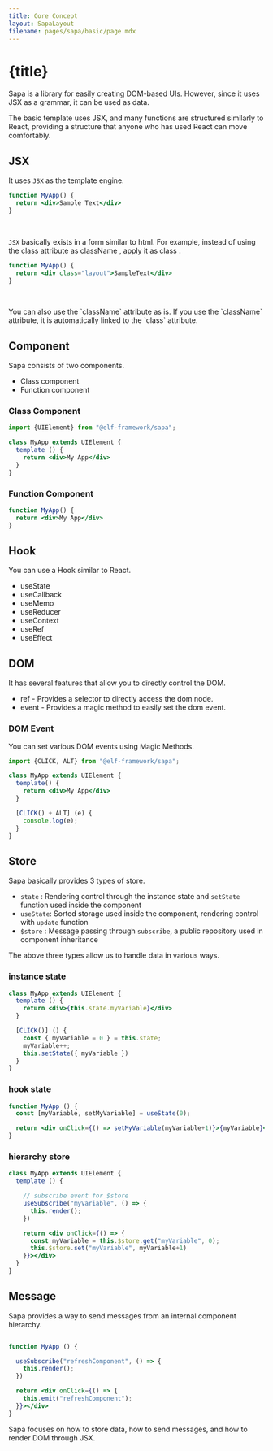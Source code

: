 ```yaml
---
title: Core Concept
layout: SapaLayout
filename: pages/sapa/basic/page.mdx
---
```




# {title}

Sapa is a library for easily creating DOM-based UIs. However, since it uses JSX as a grammar, it can be used as data.

The basic template uses JSX, and many functions are structured similarly to React, providing a structure that anyone who has used React can move comfortably.


## JSX 

It uses `JSX` as the template engine.

```jsx
function MyApp() {
  return <div>Sample Text</div>
}
```

&nbsp;

`JSX` basically exists in a form similar to html. For example, instead of using the class attribute as className , apply it as class .

```jsx
function MyApp() {
  return <div class="layout">SampleText</div>
}
```

&nbsp;

<Alert type="info" weak={true}>
You can also use the `className` attribute as is. If you use the `className` attribute, it is automatically linked to the `class` attribute.
</Alert>

## Component 

Sapa consists of two components.

* Class component 
* Function component 

### Class Component 

```jsx
import {UIElement} from "@elf-framework/sapa";

class MyApp extends UIElement {
  template () {
    return <div>My App</div>
  }
}

```

### Function Component 

```jsx
function MyApp() {
  return <div>My App</div>
}

```

## Hook 

You can use a Hook similar to React.

* useState
* useCallback
* useMemo 
* useReducer 
* useContext
* useRef
* useEffect 

## DOM 

It has several features that allow you to directly control the DOM.

* ref - Provides a selector to directly access the dom node.
* event - Provides a magic method to easily set the dom event.

### DOM Event 

You can set various DOM events using Magic Methods.

```jsx {8-10}
import {CLICK, ALT} from "@elf-framework/sapa";

class MyApp extends UIElement {
  template() {
    return <div>My App</div>
  }

  [CLICK() + ALT] (e) {
    console.log(e);
  }
}
```

## Store 

Sapa basically provides 3 types of store.

* `state` : Rendering control through the instance state and `setState` function used inside the component
* `useState`: Sorted storage used inside the component, rendering control with `update` function
* `$store` : Message passing through `subscribe`, a public repository used in component inheritance


The above three types allow us to handle data in various ways.

### instance state 

```jsx
class MyApp extends UIElement {
  template () {
    return <div>{this.state.myVariable}</div>
  }

  [CLICK()] () {
    const { myVariable = 0 } = this.state;
    myVariable++;
    this.setState({ myVariable })
  }
}

```

### hook state 

```jsx
function MyApp () {
  const [myVariable, setMyVariable] = useState(0);

  return <div onClick={() => setMyVariable(myVariable+1)}>{myVariable}</div>
}
```

### hierarchy store 

```jsx
class MyApp extends UIElement {
  template () {

    // subscribe event for $store
    useSubscribe("myVariable", () => {
      this.render();
    })

    return <div onClick={() => {
      const myVariable = this.$store.get("myVariable", 0);
      this.$store.set("myVariable", myVariable+1)
    }}></div>
  }
}

```

## Message 

Sapa provides a way to send messages from an internal component hierarchy.

```jsx

function MyApp () {

  useSubscribe("refreshComponent", () => {
    this.render();
  })

  return <div onClick={() => {
    this.emit("refreshComponent");
  }}></div>
}

```


Sapa focuses on how to store data, how to send messages, and how to render DOM through JSX.